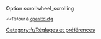 {{fr/Amorce}}
Option scrollwheel_scrolling

<small><<Retour à [[fr/Archive/Manual/Settings/Openttd.cfg|openttd.cfg]]</small>
[[Category:fr/Réglages et préférences]]